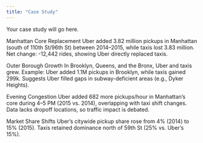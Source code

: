 ```yaml
---
title: "Case Study"
---
```


Your case study will go here.

Manhattan Core Replacement
Uber added 3.82 million pickups in Manhattan (south of 110th St/96th St) between 2014–2015, while taxis lost 3.83 million. Net change: -12,442 rides, showing Uber directly replaced taxis.

Outer Borough Growth
In Brooklyn, Queens, and the Bronx, Uber and taxis grew. Example: Uber added 1.1M pickups in Brooklyn, while taxis gained 299k. Suggests Uber filled gaps in subway-deficient areas (e.g., Dyker Heights).

Evening Congestion
Uber added 682 more pickups/hour in Manhattan’s core during 4–5 PM (2015 vs. 2014), overlapping with taxi shift changes. Data lacks dropoff locations, so traffic impact is debated.

Market Share Shifts
Uber’s citywide pickup share rose from 4% (2014) to 15% (2015). Taxis retained dominance north of 59th St (25% vs. Uber’s 15%).
